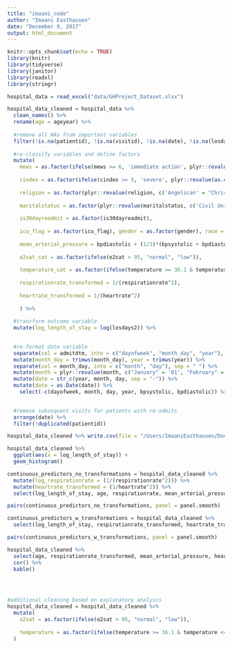 ```yaml
---
title: "imaani_code"
author: "Imaani Easthausen"
date: "December 9, 2017"
output: html_document
---
```


```r
knitr::opts_chunk$set(echo = TRUE)
library(knitr)
library(tidyverse)
library(janitor)
library(readxl)
library(stringr)
```

```r
hospital_data = read_excel("data/GHProject_Dataset.xlsx")
```

```r
hospital_data_cleaned = hospital_data %>%
  clean_names() %>%
  rename(age = ageyear) %>%
  
  #remove all NAs from important variables
  filter(!is.na(patientid), !is.na(visitid), !is.na(date), !is.na(losdays2), !is.na(is30dayreadmit), !is.na(mews), !is.na(cindex), !is.na(evisit), !is.na(icu_flag), !is.na(age), !is.na(gender), !is.na(religion), !is.na(maritalstatus), !is.na(race), !is.na(respirationrate), !is.na(bpdiastolic), !is.na(heartrate), !is.na(temperature), !is.na(bpsystolic), !is.na(bmi), !is.na(o2sat)) %>%
  
  #re-classify variables and define factors
  mutate(
    mews = as.factor(ifelse(mews >= 6, 'immediate action', plyr::revalue(as.character(mews), c('0' = "normal", '1' = "normal", '2' = 'increase caution', '3' = 'increase caution', '4' = 'further deterioration', '5' = 'further deterioration')))),
  
    cindex = as.factor(ifelse(cindex >= 5, 'severe', plyr::revalue(as.character(cindex), c('0' = "normal", '1' = "mild", '2' = 'mild', '3' = 'moderate', '4' = 'moderate')))),
    
    religion = as.factor(plyr::revalue(religion, c('Angelican' = "Christian", 'Hebrew' = "Jewish", 'Non Denominational' = 'Other', 'Catholic' = 'Christian', 'Mormon' = 'Other'))),
    
    maritalstatus = as.factor(plyr::revalue(maritalstatus, c('Civil Union' = "Married", 'Divorced' = "Not Married", 'Separated' = 'Not Married', 'Single' = 'Not Maried', 'Widowed' = 'Not Married'))),
    
    is30dayreadmit = as.factor(is30dayreadmit),
    
    icu_flag = as.factor(icu_flag), gender = as.factor(gender), race = as.factor(race), facilityname = as.factor(facilityname), insurancetype = as.factor(insurancetype),
    
    mean_arterial_pressure = bpdiastolic + (1/3)*(bpsystolic + bpdiastolic),
    
    o2sat_cat = as.factor(ifelse(o2sat > 95, "normal", "low")),
    
    temperature_cat = as.factor(ifelse(temperature >= 36.1 & temperature <= 37.2, 'normal', ifelse(temperature < 36.1, 'low', 'high'))),
    
    respirationrate_transformed = 1/(respirationrate^2), 
  
    heartrate_transformed = 1/(heartrate^2)
    
    ) %>% 
  
  #transform outcome variable
  mutate(log_length_of_stay = log(losdays2)) %>%

  
  #re-format date variable
  separate(col = admitdtm, into = c("dayofweek", "month_day", "year"), sep = ",") %>%
  mutate(month_day = trimws(month_day), year = trimws(year)) %>%
  separate(col = month_day, into = c("month", "day"), sep = " ") %>%
  mutate(month = plyr::revalue(month, c("January" = '01', "February" = '02', "March" = '03', "April" = '04', "May" = '05', "June" = '06', "July" = '07', "August" = '08', "September" = '09', "October" = '10', "November" = '11', "December" = '12'))) %>%
  mutate(date = str_c(year, month, day, sep = "-")) %>%
  mutate(date = as.Date(date)) %>%
    select(-c(dayofweek, month, day, year, bpsystolic, bpdiastolic)) %>%

  
  #remove subsequent visits for patients with re-admits
  arrange(date) %>%
  filter(!duplicated(patientid)) 


```

```r
hospital_data_cleaned %>% write.csv(file = "/Users/ImaaniEasthausen/Documents/Biostats MS/Biostat Met/p8130_final_project/data/hospital_data_cleaned.csv")

```


```r
hospital_data_cleaned %>%
  ggplot(aes(x = log_length_of_stay)) +
  geom_histogram()

continuous_predictors_no_transformations = hospital_data_cleaned %>%
  mutate(log_respirationrate = (1/(respirationrate^2))) %>%
  mutate(heartrate_transformed = (1/heartrate^2)) %>%
  select(log_length_of_stay, age, respirationrate, mean_arterial_pressure, o2sat, temperature, heartrate, bmi)

pairs(continuous_predictors_no_transformations, panel = panel.smooth)

continuous_predictors_w_transformations = hospital_data_cleaned %>%
  select(log_length_of_stay, respirationrate_transformed, heartrate_transformed, bmi)

pairs(continuous_predictors_w_transformations, panel = panel.smooth)

hospital_data_cleaned %>%
  select(age, respirationrate_transformed, mean_arterial_pressure, heartrate_transformed, bmi) %>%
  cor() %>%
  kable()


  


```

```r
#additional cleaning based on exploratory analysis
hospital_data_cleaned = hospital_data_cleaned %>%
  mutate(
    o2sat = as.factor(ifelse(o2sat > 95, "normal", "low")),
    
    temperature = as.factor(ifelse(temperature >= 36.1 & temperature <= 37.2, 'normal', ifelse(temperature < 36.1, 'low', 'high')))
  )
    
```








































